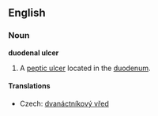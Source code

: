 ==English==
{{wikipedia}}
===Noun===
'''duodenal ulcer'''

# {{pathology}} A [[peptic ulcer]] located in the [[duodenum]].

====Translations====
{{trans-top|duodenal ulcer}}
*Czech: [[dvanáctníkový vřed]] {{m}}
{{trans-mid}}
{{trans-bottom}}